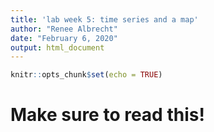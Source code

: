 ```yaml
---
title: 'lab week 5: time series and a map'
author: "Renee Albrecht"
date: "February 6, 2020"
output: html_document
---
```


```r
knitr::opts_chunk$set(echo = TRUE)
```

# Make sure to read this! 